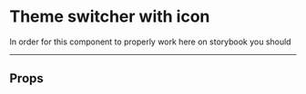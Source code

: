

<Meta title='molecules/ModeToggler' component={ModeToggler} />

# Theme switcher with icon

In order for this component to properly work here on storybook you should

---

<Canvas>
  <Story story={stories.Default} name='Default' />
</Canvas>

## Props

<ArgsTable of={ModeToggler} />
